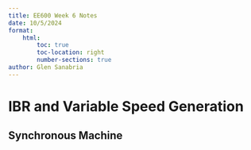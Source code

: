 ```yaml
---
title: EE600 Week 6 Notes
date: 10/5/2024
format: 
    html:
        toc: true
        toc-location: right
        number-sections: true
author: Glen Sanabria
---
```

# IBR and Variable Speed Generation

## Synchronous Machine
